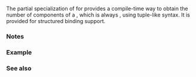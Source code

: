 {{cpp/title|tuple_size{{small|&lt;std::complex&gt;}}}}
{{cpp/numeric/complex/navbar}}
{{ddcl|header=complex|since=c++26|
template&lt; class T &gt;
struct tuple_size&lt;std::complex&lt;T&gt;&gt;
    : std::integral_constant&lt;std::size_t, 2&gt; {};
}}

The partial specialization of {{ltt|cpp/utility/tuple_size|std::tuple_size}} for {{lc|std::complex}} provides a compile-time way to obtain the number of components of a {{tt|complex}}, which is always {{c|2}}, using tuple-like syntax. It is provided for structured binding support.

{{cpp/types/integral_constant/inherit2|the constant value 2|std::size_t}}

===Notes===
{{feature test macro|__cpp_lib_tuple_like|std=C++26|value=202311L|Add tuple protocol to {{lc|std::complex}}}}

===Example===
{{example
|code=
#include &lt;complex&gt;

static_assert(std::tuple_size_v&lt;std::complex&lt;float&gt;&gt; == 2);

static_assert([]
{
    using namespace std::literals;
    auto [re, im] = -1.5 + 2.5i;
    return re == -1.5 &amp;&amp; im == 2.5;
}());

static_assert([]
{
    using namespace std::literals;
    auto z = std::complex&lt;double&gt;{};
    auto&amp; [re, im] = z;
    re = 1.0;
    im = 2.0;
    return z == 1.0 + 2.0i;
}());
 
int main() {}
}}

===See also===
{{dsc begin}}
{{dsc inc|cpp/language/dsc structured binding}}
{{dsc inc|cpp/utility/dsc tuple_size}}
{{dsc inc|cpp/numeric/complex/dsc tuple_element}}
{{dsc inc|cpp/numeric/complex/dsc get}}
{{dsc end}}

{{langlinks|es|ja|ru|zh}}